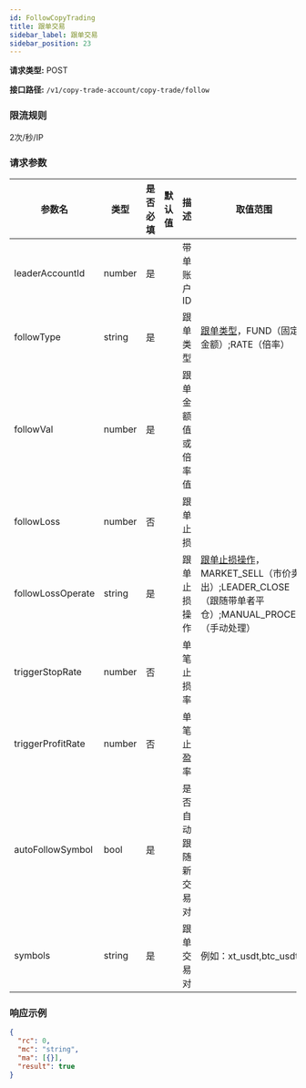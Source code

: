 ```yaml
---
id: FollowCopyTrading
title: 跟单交易
sidebar_label: 跟单交易
sidebar_position: 23
---
```


**请求类型:** POST

**接口路径:** `/v1/copy-trade-account/copy-trade/follow`

### 限流规则

2次/秒/IP

### 请求参数

| 参数名 | 类型 | 是否必填 | 默认值 | 描述 | 取值范围 |
| --- | --- | --- | --- | --- | --- |
| leaderAccountId | number | 是 |  | 带单账户ID |  |
| followType | string | 是 |  | 跟单类型 | <a href="#followType">跟单类型</a>，FUND（固定金额）;RATE（倍率） |
| followVal | number | 是 |  | 跟单金额值或倍率值 |  |
| followLoss | number | 否 |  | 跟单止损 |  |
| followLossOperate | string | 是 |  | 跟单止损操作 | <a href="#followLossOperate">跟单止损操作</a>，MARKET_SELL（市价卖出）;LEADER_CLOSE（跟随带单者平仓）;MANUAL_PROCESS（手动处理） |
| triggerStopRate | number | 否 |  | 单笔止损率 |  |
| triggerProfitRate | number | 否 |  | 单笔止盈率 |  |
| autoFollowSymbol | bool | 是 |  | 是否自动跟随新交易对 |  |
| symbols | string | 是 |  | 跟单交易对 | 例如：xt_usdt,btc_usdt |

### 响应示例

```json title="响应"
{
  "rc": 0,
  "mc": "string",
  "ma": [{}],
  "result": true
}
```